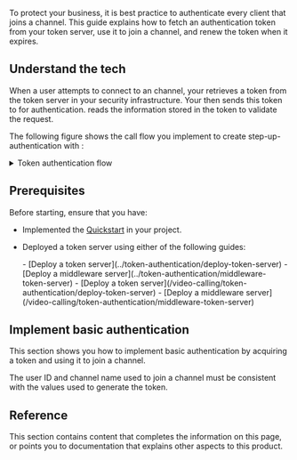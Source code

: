 

To protect your business, it is best practice to authenticate every client that joins a channel. This guide explains how to fetch an authentication token from your token server, use it to join a channel, and renew the token when it expires.

## Understand the tech

When a user attempts to connect to an <Vg k="COMPANY" /> channel, your <Vpl k="CLIENT" /> retrieves a token from the token server in your security infrastructure. Your <Vpl k="CLIENT" /> then sends this token to <Vg k="AGORA_BACKEND" /> for authentication. <Vg k="AGORA_BACKEND" /> reads the information stored in the token to validate the request.

The following figure shows the call flow you implement to create step-up-authentication with <Vg k="COMPANY" /> <Vpd k="NAME"/>:

<details>
<summary>Token authentication flow</summary>

![token authentication flow](/images/video-sdk/token-authentication.svg)
</details>

<ProductWrapper notAllowed="cloud-recording, on-premise-recording">

## Prerequisites

Before starting, ensure that you have:

* Implemented the [Quickstart](../get-started/get-started-sdk) in your project.

* Deployed a token server using either of the following guides:

    <ProductWrapper notAllowed="iot">
    - [Deploy a token server](../token-authentication/deploy-token-server)
    - [Deploy a middleware server](../token-authentication/middleware-token-server)
    </ProductWrapper>

    <ProductWrapper product="iot">
    - [Deploy a token server](/video-calling/token-authentication/deploy-token-server)
    - [Deploy a middleware server](/video-calling/token-authentication/middleware-token-server)
    </ProductWrapper>    

</ProductWrapper>

## Implement basic authentication

This section shows you how to implement basic authentication by acquiring a token and using it to join a channel. 

<ProjectImplement />

<Admonition type="caution" title="Note">
The user ID and channel name used to join a channel must be consistent with the values used to generate the token.
</Admonition>

## Reference

This section contains content that completes the information on this page, or points you to documentation that explains other aspects to this product.

<Reference />